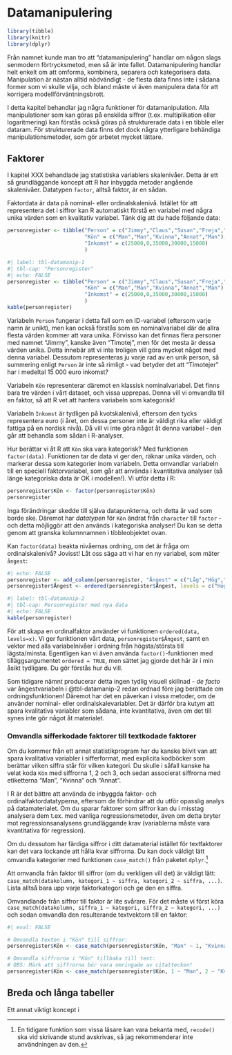 # Datamanipulering

``` r
library(tibble)
library(knitr)
library(dplyr)
```

Från namnet kunde man tro att "datamanipulering" handlar om någon slags senmodern förtrycksmetod, men så är inte fallet. Datamanipulering handlar helt enkelt om att omforma, kombinera, separera och kategorisera data. Manipulation är nästan alltid nödvändigt - de flesta data finns inte i sådana former som vi skulle vilja, och ibland måste vi även manipulera data för att korrigera modellförväntningsbrott.

I detta kapitel behandlar jag några funktioner för datamanipulation. Alla manipulationer som kan göras på enskilda siffror (t.ex. multiplikation eller logaritmering) kan förstås också göras på strukturerade data i en tibble eller dataram. För strukturerade data finns det dock några ytterligare behändiga manipulationsmetoder, som gör arbetet mycket lättare.

## Faktorer

I kapitel XXX behandlade jag statistiska variablers skalenivåer. Detta är ett så grundläggande koncept att R har inbyggda metoder angående skalenivåer. Datatypen `factor`, alltså faktor, är en sådan.

Faktordata är data på nominal- eller ordinalskalenivå. Istället för att representera det i siffror kan R automatiskt förstå en variabel med några unika värden som en kvalitativ variabel. Tänk dig att du hade följande data:
```r
personregister <- tibble("Person" = c("Jimmy","Claus","Susan","Freja","Timotej"),
                         "Kön" = c("Man","Man","Kvinna","Annat","Man"),
                         "Inkomst" = c(25000,0,35000,30000,15000)
                         )
```

```r
#| label: tbl-datamanip-1
#| tbl-cap: "Personregister"
#| echo: FALSE
personregister <- tibble("Person" = c("Jimmy","Claus","Susan","Freja","Timotej"),
                         "Kön" = c("Man","Man","Kvinna","Annat","Man"),
                         "Inkomst" = c(25000,0,35000,30000,15000)
                         )
kable(personregister)
```

Variabeln `Person` fungerar i detta fall som en ID-variabel (eftersom varje namn är unikt), men kan också förstås som en nominalvariabel där de allra flesta värden kommer att vara unika. Förvisso kan det finnas flera personer med namnet "Jimmy", kanske även "Timotej", men för det mesta är dessa värden unika. Detta innebär att vi inte troligen vill göra mycket något med denna variabel. Dessutom representeras ju varje rad av en unik person, så summering enligt `Person` är inte så rimligt - vad betyder det att "Timotejer" har i medeltal 15 000 euro inkomst?

Variabeln `Kön` representerar däremot en klassisk nominalvariabel. Det finns bara tre värden i vårt dataset, och vissa upprepas. Denna vill vi omvandla till en faktor, så att R vet att hantera variabeln som kategorisk!

Variabeln `Inkomst` är tydligen på kvotskalenivå, eftersom den tycks representera euro (i året, om dessa personer inte är väldigt rika eller väldigt fattiga på en nordisk nivå). Då vill vi inte göra något åt denna variabel - den går att behandla som sådan i R-analyser.

Hur berättar vi åt R att `Kön` ska vara kategorisk? Med funktionen `factor(data)`. Funktionen tar de data vi ger den, räknar unika värden, och markerar dessa som kategorier inom variabeln. Detta omvandlar variabeln till en speciell faktorvariabel, som går att använda i kvantitativa analyser (så länge kategoriska data är OK i modellen!). Vi utför detta i R:

``` r
personregister$Kön <- factor(personregister$Kön)
personregister
```

Inga förändringar skedde till själva datapunkterna, och detta är vad som borde ske. Däremot har *datatypen* för `Kön` ändrat från `character` till `factor` - och detta möjliggör att den används i kategoriska analyser! Du kan se detta genom att granska kolumnnamnen i tibbleobjektet ovan.

Kan `factor(data)` beakta nivåernas ordning, om det är fråga om ordinalskalenivå? Jovisst! Låt oss säga att vi har en ny variabel, som mäter `ångest`:

```r
#| echo: FALSE
personregister <- add_column(personregister, "Ångest" = c("Låg","Hög","Hög","Medel","Låg"))
personregister$Ångest <- ordered(personregister$Ångest, levels = c("Hög", "Medel", "Låg"))
```

```r
#| label: tbl-datamanip-2
#| tbl-cap: Personregister med nya data
#| echo: FALSE
kable(personregister)
```
För att skapa en ordinalfaktor använder vi funktionen `ordered(data, levels=x)`. Vi ger funktionen vårt data, `personregister$Ångest`, samt en vektor med alla variabelnivåer i ordning från högsta/största till lägsta/minsta. Egentligen kan vi även använda `factor()`-funktionen med tilläggsargumentet `ordered = TRUE`, men sättet jag gjorde det här är i min åsikt tydligare. Du gör förstås hur du vill.

Som tidigare nämnt producerar detta ingen tydlig visuell skillnad - *de facto* var ångestvariabeln i @tbl-datamanip-2 redan ordnad före jag berättade om ordningsfunktionen! Däremot har det en påverkan i vissa metoder, om de använder nominal- eller ordinalskalevariabler. Det är därför bra kutym att spara kvalitativa variabler som sådana, inte kvantitativa, även om det till synes inte gör något åt materialet.

### Omvandla sifferkodade faktorer till textkodade faktorer

Om du kommer från ett annat statistikprogram har du kanske blivit van att spara kvalitativa variabler i sifferformat, med explicita kodböcker som berättar vilken siffra står för vilken kategori. Du skulle i såfall kanske ha velat koda `Kön` med siffrorna 1, 2 och 3, och sedan associerat siffrorna med etiketterna "Man", "Kvinna" och "Annat".

I R är det bättre att använda de inbyggda faktor- och ordinalfaktordatatyperna, eftersom de förhindrar att du utför opasslig analys på datamaterialet. Om du sparar faktorer som siffror kan du i misstag analysera dem t.ex. med vanliga regressionsmetoder, även om detta bryter mot regressionsanalysens grundläggande krav (variablerna måste vara kvantitativa för regression).

Om du dessutom har färdiga siffror i ditt datamaterial istället för textfaktorer kan det vara lockande att hålla kvar siffrorna. Du kan dock väldigt lätt omvandla kategorier med funktionen `case_match()` från paketet `dplyr`.^[En tidigare funktion som vissa läsare kan vara bekanta med, `recode()` ska vid skrivande stund avskrivas, så jag rekommenderar inte användningen av den.]

Att omvandla från faktor till siffror (om du verkligen vill det) är väldigt lätt: `case_match(datakolumn, kategori_1 ~ siffra, kategori_2 ~ siffra, ...)`. Lista alltså bara upp varje faktorkategori och ge den en siffra.

Omvandlande från siffror till faktor är lite svårare. För det måste vi först köra `case_match(datakolumn, siffra_1 ~ kategori, siffra_2 ~ kategori, ...)` och sedan omvandla den resulterande textvektorn till en faktor:

```r
#| eval: FALSE

# Omvandla texten i "Kön" till siffror:
personregister$Kön <- case_match(personregister$Kön, "Man" ~ 1, "Kvinna" ~ 2, "Annat" ~ 3)

# Omvandla siffrorna i "Kön" tillbaka till text:
# OBS: Märk att siffrorna bör vara omringade av citattecken!
personregister$Kön <- case_match(personregister$Kön, 1 ~ "Man", 2 ~ "Kvinna", 3 ~ "Annat") |> factor(levels = c("Annat", "Kvinna", "Man"))
```



## Breda och långa tabeller

Ett annat viktigt koncept i 